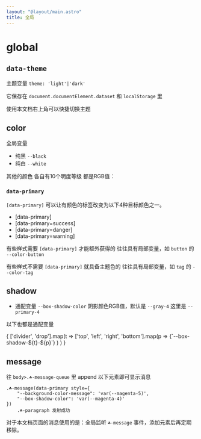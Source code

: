 ```yaml
---
layout: "@layout/main.astro"
title: 全局
---
```



# global

## `data-theme`

主题变量 `theme: 'light'|'dark'`

它保存在 `document.documentElement.dataset` 和 `localStorage` 里

使用本文档右上角可以快捷切换主题


## color

全局变量

- 纯黑 `--black` 
- 纯白 `--white` 

其他的颜色 各自有10个明度等级 都是RGB值：

<ColorsCopy />

### `data-primary`

`[data-primary]` 可以让有颜色的标签改变为以下4种目标颜色之一。

- <T tag='code' class='☘-code'>[data-primary]</T>
- <T tag='code' class='☘-code' data-primary="success">[data-primary=success]</T>
- <T tag='code' class='☘-code' data-primary="danger">[data-primary=danger]</T>
- <T tag='code' class='☘-code' data-primary="warning">[data-primary=warning]</T>

有些样式需要 `[data-primary]` 才能额外获得的 往往具有局部变量，如 `button` 的 `--color-button`

有些样式不需要 `[data-primary]` 就具备主题色的 往往具有局部变量，如 `tag` 的 `--color-tag`


## shadow

- 通配变量 `--box-shadow-color` 阴影颜色RGB值，默认是 `--gray-4` 这里是 `--primary-4`

以下也都是通配变量

<Grid inline gap="2em">
{
    ['divider', 'drop'].map(t => 
        ['top', 'left', 'right', 'bottom'].map(p => 
            <T tag='span' class='☘-tag' style={{
                'box-shadow': `var(--box-shadow-${t}-${p})`,
                '--box-shadow-color': `var(--primary-4)`,
                'padding': '24px'
            }}>{`--box-shadow-${t}-${p}`}</T>
        )
    )
}
</Grid>

## message

往 `body>.☘-message-queue` 里 append 以下元素即可显示消息

```pug
.☘-message(data-primary style={
    "--background-color-message": 'var(--magenta-5)',
    "--box-shadow-color": 'var(--magenta-4)'
})
    .☘-paragraph 发射成功
```

对于本文档页面的消息使用的是：全局监听 `☘-message` 事件，添加元素后再定期移除。

<EmitMessage />
